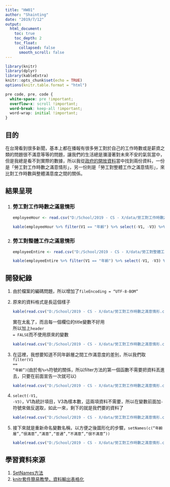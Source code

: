 ---
title: "HW01"
author: "Shainting"
date: "2019/7/12"
output: 
  html_document:
    toc: true
    toc_depth: 2
    toc_float:
      collapsed: false
      smooth_scroll: false
---
```{r setup, include = FALSE}
library(knitr)
library(dplyr)
library(kableExtra)
knitr::opts_chunk$set(echo = TRUE)
options(knitr.table.format = "html")
```

```{css echo = FALSE}
pre code, pre, code {
  white-space: pre !important;
  overflow-x: scroll !important;
  word-break: keep-all !important;
  word-wrap: initial !important;
}
```
<h2>目的</h2>
<p>在台灣看到很多新聞，基本上都在播報有很多勞工對於自己的工作時數或是薪資之類的問題很不滿意等等的問題，讓我們的生活總是瀰漫著對未來不安的氣氛當中，但是我總是看不到實際的數據，所以我從<a href="https://data.gov.tw/">政府的開放資料</a>當中找到兩份資料，一份是「勞工對工作時數之滿意情形」，另一份則是「勞工對整體工作之滿意情形」，來比對工作時數與整體滿意度之間的關係。</p>
<h2>結果呈現</h2>
<ol>
<li><h3>勞工對工作時數之滿意情形</h3>
```{r}
employeeHour <- read.csv("D:/School/2019 - CS - X/data/勞工對工作時數之滿意情形.csv", header=FALSE, fileEncoding ="UTF-8-BOM")
  
kable(employeeHour %>% filter(V1 == "年齡") %>% select(-V1, -V3) %>% setNames(c("年齡層","很滿意","滿意","普通","不滿意","很不滿意"))) %>% kable_styling() %>% scroll_box(height = "300px")
```
</li>
<li><h3>勞工對整體工作之滿意情形</h3>
```{r}
employeeEntire <- read.csv("D:/School/2019 - CS - X/data/勞工對整體工作之滿意情形.csv", header=FALSE, fileEncoding ="UTF-8-BOM")

kable(employeeEntire %>% filter(V1 == "年齡") %>% select(-V1, -V3) %>% setNames(c("年齡層","很滿意","滿意","普通","不滿意","很不滿意"))) %>% kable_styling() %>% scroll_box(height = "300px")
```
</li>
</ol>
<h2>開發紀錄</h2>
<ol>
  <li>由於檔案的編碼問題，所以增加了<code>fileEncoding = "UTF-8-BOM"</code></li>
  <li>原來的資料格式是長這個樣子
```{r}
kable(read.csv("D:/School/2019 - CS - X/data/勞工對工作時數之滿意情形.csv" ,  fileEncoding ="UTF-8-BOM")) %>% kable_styling() %>% scroll_box(height = "200px")
```
  實在太亂了，而且每一個欄位的title變數不好用<br>
  所以加上<code>header = FALSE</code>而不使用原來的變數
```{r}
kable(read.csv("D:/School/2019 - CS - X/data/勞工對工作時數之滿意情形.csv", header=FALSE, fileEncoding ="UTF-8-BOM")) %>% kable_styling() %>% scroll_box(height = "200px")
```
  </li>
  <li>在這裡，我想要知道不同年齡層之間工作滿意度的差別，所以我們取<code>filter(V1 == "年齡")</code>(由於有<code>%>%</code>符號的關係，所以filter方法的第一個函數不需要把資料丟進去，只要在前面宣告一次就可以)
```{r}
kable(read.csv("D:/School/2019 - CS - X/data/勞工對工作時數之滿意情形.csv", header=FALSE, fileEncoding ="UTF-8-BOM") %>% filter(V1 == "年齡")) %>% kable_styling() %>% scroll_box(height = "200px")
```
  </li>
  <li><code>select(-V1, -V3)</code>，V1為統計項目，V3為樣本數，這兩項資料不需要，所以在變數前面加<code>-</code>符號來做反選取，如此一來，剩下的就是我們要的資料了
```{r}
kable(read.csv("D:/School/2019 - CS - X/data/勞工對工作時數之滿意情形.csv", header=FALSE, fileEncoding ="UTF-8-BOM") %>% filter(V1 == "年齡") %>% select(-V1, -V3)) %>% kable_styling() %>% scroll_box(height = "200px")
```
  </li>
  <li>
  接下來就是重新命名變數名稱，以方便之後圖形化的步驟，<code>setNames(c("年齡層","很滿意","滿意","普通","不滿意","很不滿意"))</code>
```{r}
kable(read.csv("D:/School/2019 - CS - X/data/勞工對工作時數之滿意情形.csv", header=FALSE, fileEncoding ="UTF-8-BOM") %>% filter(V1 == "年齡") %>% select(-V1, -V3) %>% setNames(c("年齡層","很滿意","滿意","普通","不滿意","很不滿意"))) %>% kable_styling() %>% scroll_box(height = "200px")
```
  </li>
</ol>
<h2>學習資料來源</h2>
<ol>
  <li><a href="https://statistical-programming.com/setnames-r-function-example">SetNames方法</a></li>
  <li><a href="https://medium.com/@kstseng/r-markdown-template-a4b0449a56d5">knitr套件簡易教學，資料輸出表格化</a></li>
</ol>
